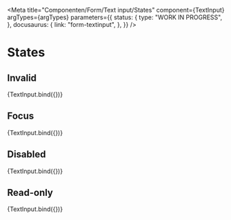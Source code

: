 
<Meta
  title="Componenten/Form/Text input/States"
  component={TextInput}
  argTypes={argTypes}
  parameters={{
    status: {
      type: "WORK IN PROGRESS",
    },
    docusaurus: {
      link: "form-textinput",
    },
  }}
/>

# States

## Invalid

<Canvas>
  <Story name="Invalid" args={{ ...defaultArgs, invalid: true }}>
    {TextInput.bind({})}
  </Story>
</Canvas>

## Focus

<Canvas>
  <Story name="Focus" args={{ ...defaultArgs, focus: true }}>
    {TextInput.bind({})}
  </Story>
</Canvas>

## Disabled

<Canvas>
  <Story name="Disabled" args={{ ...defaultArgs, disabled: true }}>
    {TextInput.bind({})}
  </Story>
</Canvas>

## Read-only

<Canvas>
  <Story name="Read-only" args={{ ...defaultArgs, readOnly: true }}>
    {TextInput.bind({})}
  </Story>
</Canvas>
